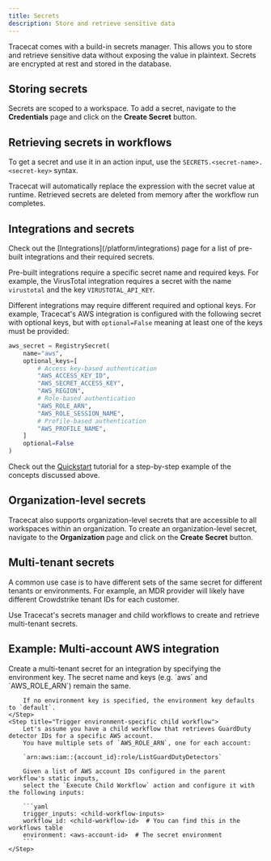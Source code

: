 ```yaml
---
title: Secrets
description: Store and retrieve sensitive data
---
```


Tracecat comes with a build-in secrets manager.
This allows you to store and retrieve sensitive data without exposing the value in plaintext.
Secrets are encrypted at rest and stored in the database.

## Storing secrets

Secrets are scoped to a workspace. To add a secret, navigate to the **Credentials** page and click on the **Create Secret** button.

## Retrieving secrets in workflows

To get a secret and use it in an action input, use the `SECRETS.<secret-name>.<secret-key>` syntax.

Tracecat will automatically replace the expression with the secret value at runtime.
Retrieved secrets are deleted from memory after the workflow run completes.

## Integrations and secrets

<Tip>
    Check out the [Integrations](/platform/integrations) page for a list of pre-built integrations and their required secrets.
</Tip>

Pre-built integrations require a specific secret name and required keys.
For example, the VirusTotal integration requires a secret with the name `virustotal` and the key `VIRUSTOTAL_API_KEY`.

Different integrations may require different required and optional keys.
For example, Tracecat's AWS integration is configured with the following secret with optional keys, but with `optional=False` meaning at least one of the keys must be provided:

```python
aws_secret = RegistrySecret(
    name="aws",
    optional_keys=[
        # Access key-based authentication
        "AWS_ACCESS_KEY_ID",
        "AWS_SECRET_ACCESS_KEY",
        "AWS_REGION",
        # Role-based authentication
        "AWS_ROLE_ARN",
        "AWS_ROLE_SESSION_NAME",
        # Profile-based authentication
        "AWS_PROFILE_NAME",
    ]
    optional=False
)
```

Check out the [Quickstart](/tutorials/1-quickstart) tutorial for a step-by-step example of the concepts discussed above.

## Organization-level secrets

Tracecat also supports organization-level secrets that are accessible to all workspaces within an organization.
To create an organization-level secret, navigate to the **Organization** page and click on the **Create Secret** button.

## Multi-tenant secrets

A common use case is to have different sets of the same secret for different tenants or environments.
For example, an MDR provider will likely have different Crowdstrike tenant IDs for each customer.

Use Tracecat's secrets manager and child workflows to create and retrieve multi-tenant secrets.

## Example: Multi-account AWS integration

<Steps>
    <Step title="Create a multi-tenant secret">
        Create a multi-tenant secret for an integration by specifying the environment key.
        The secret name and keys (e.g. `aws` and `AWS_ROLE_ARN`) remain the same.

        If no environment key is specified, the environment key defaults to `default`.
    </Step>
    <Step title="Trigger environment-specific child workflow">
        Let's assume you have a child workflow that retrieves GuardDuty detector IDs for a specific AWS account.
        You have multiple sets of `AWS_ROLE_ARN`, one for each account:

        `arn:aws:iam::{account_id}:role/ListGuardDutyDetectors`

        Given a list of AWS account IDs configured in the parent workflow's static inputs,
        select the `Execute Child Workflow` action and configure it with the following inputs:

        ```yaml
        trigger_inputs: <child-workflow-inputs>
        workflow_id: <child-workflow-id>  # You can find this in the workflows table
        environment: <aws-account-id>  # The secret environment
        ```
    </Step>
</Steps>
